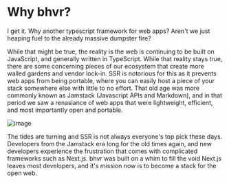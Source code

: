 # Why bhvr?

I get it. Why another typescript framework for web apps? Aren't we just heaping fuel to the already massive dumpster fire?

While that might be true, the reality is the web is continuing to be built on JavaScript, and generally written in TypeScript. While that reality stays true, there are some concerning pieces of our ecosystem that create more walled gardens and vendor lock-in. SSR is notorious for this as it prevents web apps from being portable, where you can easily host a piece of your stack somewhere else with little to no effort. That old age was more commonly known as Jamstack (Javascript APIs and Markdown), and in that period we saw a renasiance of web apps that were lightweight, efficient, and most importantly open and portable.

![image](https://dweb.mypinata.cloud/ipfs/bafybeiglk63npgshe6teogi5o5tljcmyx2ifddkwion4znbfpiceehnnn4)

The tides are turning and SSR is not always everyone's top pick these days. Developers from the Jamstack era long for the old times again, and new developers experience the frustration that comes with complicated frameworks such as Next.js. bhvr was built on a whim to fill the void Next.js leaves most developers, and it's mission now is to become a stack for the open web.
